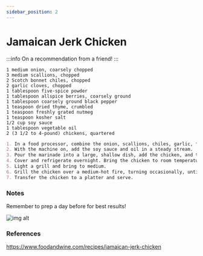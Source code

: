 ```yaml
---
sidebar_position: 2
---
```


# Jamaican Jerk Chicken

:::info
On a recommendation from a friend!
:::

```mdx title="Ingredients"
1 medium onion, coarsely chopped
3 medium scallions, chopped
2 Scotch bonnet chiles, chopped
2 garlic cloves, chopped
1 tablespoon five-spice powder
1 tablespoon allspice berries, coarsely ground
1 tablespoon coarsely ground black pepper
1 teaspoon dried thyme, crumbled
1 teaspoon freshly grated nutmeg
1 teaspoon kosher salt
1/2 cup soy sauce
1 tablespoon vegetable oil
2 (3 1/2 to 4-pound) chickens, quartered
```

```md title="Instructions"
1. In a food processor, combine the onion, scallions, chiles, garlic, five-spice powder, allspice, pepper, thyme, nutmeg, and salt; process to a coarse paste. 
2. With the machine on, add the soy sauce and oil in a steady stream. 
3. Pour the marinade into a large, shallow dish, add the chicken, and turn to coat. 
4. Cover and refrigerate overnight. Bring the chicken to room temperature before proceeding.
5. Light a grill and bring to medium. 
6. Grill the chicken over a medium-hot fire, turning occasionally, until well browned and cooked through, 35 to 40 minutes or 165 internal temp. Cover the grill for a smokier flavor. 
7. Transfer the chicken to a platter and serve. 
```

### Notes
Remember to prep a day before for best results!

![img alt](@site/docs/meat/static/jerk-chicken.png)

### References
https://www.foodandwine.com/recipes/jamaican-jerk-chicken

